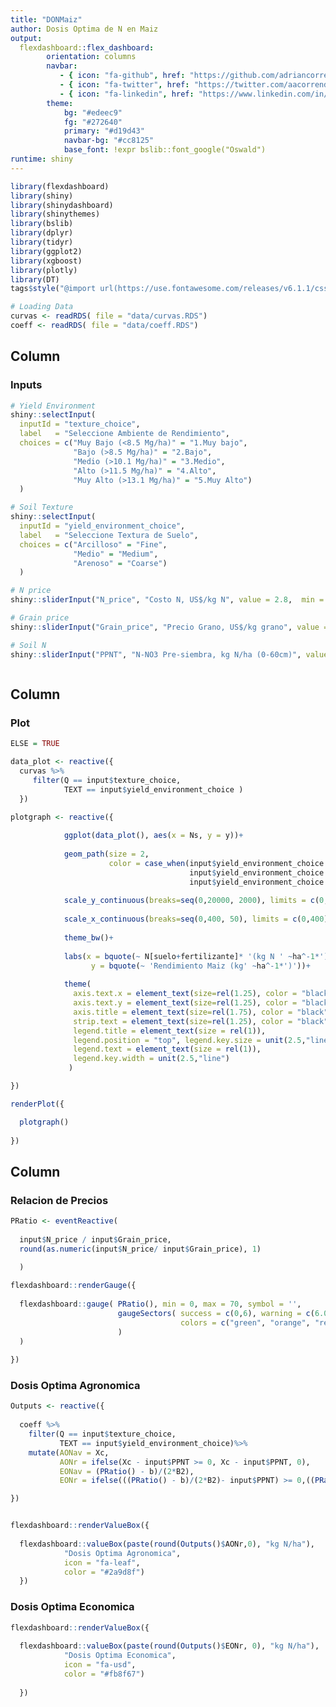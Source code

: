 ```yaml
---
title: "DONMaiz"
author: Dosis Optima de N en Maiz
output: 
  flexdashboard::flex_dashboard:
        orientation: columns
        navbar:
           - { icon: "fa-github", href: "https://github.com/adriancorrendo/", align: right }
           - { icon: "fa-twitter", href: "https://twitter.com/aacorrendo/", align: right}
           - { icon: "fa-linkedin", href: "https://www.linkedin.com/in/adriancorrendo/", align: right}
        theme:
            bg: "#edeec9"
            fg: "#272640"
            primary: "#d19d43"
            navbar-bg: "#cc8125"
            base_font: !expr bslib::font_google("Oswald")
runtime: shiny
---
```


```r
library(flexdashboard)
library(shiny)
library(shinydashboard)
library(shinythemes)
library(bslib)
library(dplyr)
library(tidyr)
library(ggplot2)
library(xgboost)
library(plotly)
library(DT)
tags$style("@import url(https://use.fontawesome.com/releases/v6.1.1/css/all.css);")
```

```r

# Loading Data
curvas <- readRDS( file = "data/curvas.RDS")
coeff <- readRDS( file = "data/coeff.RDS")

```

## Column {data-width="150"}

### Inputs

```r
# Yield Environment
shiny::selectInput(
  inputId = "texture_choice",
  label   = "Seleccione Ambiente de Rendimiento",
  choices = c("Muy Bajo (<8.5 Mg/ha)" = "1.Muy bajo",
              "Bajo (>8.5 Mg/ha)" = "2.Bajo",
              "Medio (>10.1 Mg/ha)" = "3.Medio",
              "Alto (>11.5 Mg/ha)" = "4.Alto",
              "Muy Alto (>13.1 Mg/ha)" = "5.Muy Alto")
  )

# Soil Texture
shiny::selectInput(
  inputId = "yield_environment_choice",
  label   = "Seleccione Textura de Suelo",
  choices = c("Arcilloso" = "Fine",
              "Medio" = "Medium",
              "Arenoso" = "Coarse")
  )

# N price
shiny::sliderInput("N_price", "Costo N, US$/kg N", value = 2.8,  min = 1, max = 3.0, step = 0.1)

# Grain price
shiny::sliderInput("Grain_price", "Precio Grano, US$/kg grano", value = 0.22,  min = 0.1, max = 0.7, step = 0.1)

# Soil N
shiny::sliderInput("PPNT", "N-NO3 Pre-siembra, kg N/ha (0-60cm)", value = 70,  min = 0, max = 250, step = 50)



```

## Column {data-width="400"}

### Plot

```r
ELSE = TRUE

data_plot <- reactive({
  curvas %>% 
     filter(Q == input$texture_choice,
            TEXT == input$yield_environment_choice )
  })

plotgraph <- reactive({
    
            ggplot(data_plot(), aes(x = Ns, y = y))+
    
            geom_path(size = 2,
                      color = case_when(input$yield_environment_choice == "Fine" ~ "#ba3037",
                                        input$yield_environment_choice == "Medium" ~ "#2c61d4",
                                        input$yield_environment_choice == "Coarse" ~ "#5e691f"))+
    
            scale_y_continuous(breaks=seq(0,20000, 2000), limits = c(0,18000))+
    
            scale_x_continuous(breaks=seq(0,400, 50), limits = c(0,400))+
    
            theme_bw()+
    
            labs(x = bquote(~ N[suelo+fertilizante]* '(kg N ' ~ha^-1*')'),
                  y = bquote(~ 'Rendimiento Maiz (kg' ~ha^-1*')'))+
    
            theme(
              axis.text.x = element_text(size=rel(1.25), color = "black"),
              axis.text.y = element_text(size=rel(1.25), color = "black"),
              axis.title = element_text(size=rel(1.75), color = "black"),
              strip.text = element_text(size=rel(1.25), color = "black"),
              legend.title = element_text(size = rel(1)),
              legend.position = "top", legend.key.size = unit(2.5,"line"),
              legend.text = element_text(size = rel(1)),
              legend.key.width = unit(2.5,"line")
             )

})

renderPlot({ 

  plotgraph()
  
})
```

## Column {data-width="180"}

### Relacion de Precios
```r

PRatio <- eventReactive( 
  
  input$N_price / input$Grain_price,
  round(as.numeric(input$N_price/ input$Grain_price), 1)
  
  )

flexdashboard::renderGauge({
  
  flexdashboard::gauge( PRatio(), min = 0, max = 70, symbol = '',
                        gaugeSectors( success = c(0,6), warning = c(6.001,10), danger = c(12, 15),
                                      colors = c("green", "orange", "red")
                        )
  )
  
})

```

### Dosis Optima Agronomica

```r

Outputs <- reactive({
  
  coeff %>%
    filter(Q == input$texture_choice,
           TEXT == input$yield_environment_choice)%>%
    mutate(AONav = Xc,
           AONr = ifelse(Xc - input$PPNT >= 0, Xc - input$PPNT, 0),
           EONav = (PRatio() - b)/(2*B2),
           EONr = ifelse(((PRatio() - b)/(2*B2)- input$PPNT) >= 0,((PRatio() - b)/(2*B2)- input$PPNT),0 )  )

})


flexdashboard::renderValueBox({
  
  flexdashboard::valueBox(paste(round(Outputs()$AONr,0), "kg N/ha"), 
            "Dosis Optima Agronomica", 
            icon = "fa-leaf", 
            color = "#2a9d8f")
  }) 

```

### Dosis Optima Economica

```r


flexdashboard::renderValueBox({
  
  flexdashboard::valueBox(paste(round(Outputs()$EONr, 0), "kg N/ha"), 
            "Dosis Optima Economica", 
            icon = "fa-usd", 
            color = "#fb8f67")
  
  }) 

```
